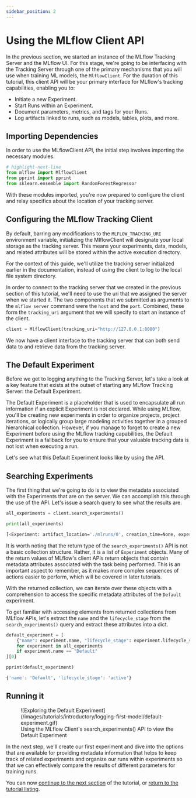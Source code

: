 ```yaml
---
sidebar_position: 2
---
```



# Using the MLflow Client API

In the previous section, we started an instance of the MLflow Tracking Server and the MLflow UI.
For this stage, we're going to be interfacing with the Tracking Server through one of the primary mechanisms
that you will use when training ML models, the <APILink fn="mlflow.client.MlflowClient">`MlflowClient`</APILink>.
For the duration of this tutorial, this client API will be your primary interface for MLflow's tracking
capabilities, enabling you to:

- Initiate a new Experiment.
- Start Runs within an Experiment.
- Document parameters, metrics, and tags for your Runs.
- Log artifacts linked to runs, such as models, tables, plots, and more.

## Importing Dependencies

In order to use the MLflowClient API, the initial step involves importing the necessary modules.

```python
# highlight-next-line
from mlflow import MlflowClient
from pprint import pprint
from sklearn.ensemble import RandomForestRegressor
```

With these modules imported, you're now prepared to configure the client and relay specifics about the location of your tracking server.

## Configuring the MLflow Tracking Client

By default, barring any modifications to the `MLFLOW_TRACKING_URI` environment variable, initializing
the MlflowClient will designate your local storage as the tracking server.
This means your experiments, data, models, and related attributes will be stored within the active execution directory.

For the context of this guide, we'll utilize the tracking server initialized earlier in the documentation, instead of using the
client to log to the local file system directory.

In order to connect to the tracking server that we created in the previous section of this tutorial, we'll need to use the uri that we
assigned the server when we started it. The two components that we submitted as arguments to the `mlflow server` command were the
`host` and the `port`. Combined, these form the `tracking_uri` argument that we will specify to start an instance of the client.

```python
client = MlflowClient(tracking_uri="http://127.0.0.1:8080")
```

We now have a client interface to the tracking server that can both send data to and retrieve data from the tracking server.

## The Default Experiment

Before we get to logging anything to the Tracking Server, let's take a look at a key feature that exists at the outset of starting any MLflow
Tracking Server: the Default Experiment.

The Default Experiment is a placeholder that is used to encapsulate all run information if an explicit Experiment is not declared.
While using MLflow, you'll be creating new experiments in order to organize projects, project iterations, or logically group large modeling activities
together in a grouped hierarchical collection. However, if you manage to forget to create a new Experiment before using the MLflow tracking
capabilities, the Default Experiment is a fallback for you to ensure that your valuable tracking data is not lost when executing a run.

Let's see what this Default Experiment looks like by using the <APILink fn="mlflow.client.MlflowClient.search_experiments" /> API.

## Searching Experiments

The first thing that we're going to do is to view the metadata associated with the Experiments that are on the server. We can accomplish this through the
use of the <APILink fn="mlflow.client.MlflowClient.search_experiments" /> API. Let's issue a search query to see what the results are.

```python
all_experiments = client.search_experiments()

print(all_experiments)
```

```bash title="Output result"
[<Experiment: artifact_location='./mlruns/0', creation_time=None, experiment_id='0', last_update_time=None, lifecycle_stage='active', name='Default', tags={}>]
```

It is worth noting that the return type of the `search_experiments()` API is not a basic collection structure. Rather, it is a list of
`Experiment` objects. Many of the return values of MLflow's client APIs return objects that contain metadata attributes associated with the task being performed. This
is an important aspect to remember, as it makes more complex sequences of actions easier to perform, which will be covered in later tutorials.

With the returned collection, we can iterate over these objects with a comprehension to access the specific metadata attributes of the `Default` experiment.

To get familiar with accessing elements from returned collections from MLflow APIs, let's extract the `name` and the `lifecycle_stage` from the `search_experiments()`
query and extract these attributes into a dict.

```python
default_experiment = [
    {"name": experiment.name, "lifecycle_stage": experiment.lifecycle_stage}
    for experiment in all_experiments
    if experiment.name == "Default"
][0]

pprint(default_experiment)
```

```bash title="Default Experiment name and stage as a dict"
{'name': 'Default', 'lifecycle_stage': 'active'}
```

## Running it

<figure className="center-div" style={{ width: 1024, maxWidth: "100%", textAlign: "center" }}>
  ![Exploring the Default Experiment](/images/tutorials/introductory/logging-first-model/default-experiment.gif)
  <figcaption>Using the MLflow Client's search_experiments() API to view the Default Experiment</figcaption>
</figure>

In the next step, we'll create our first experiment and dive into the options that are available for
providing metadata information that helps to keep track of related experiments and organize our
runs within experiments so that we can effectively compare the results of different parameters
for training runs.

You can now [continue to the next section](/ml/getting-started/logging-first-model/step3-create-experiment) of the tutorial, or [return to the tutorial listing](/ml/getting-started/logging-first-model).
